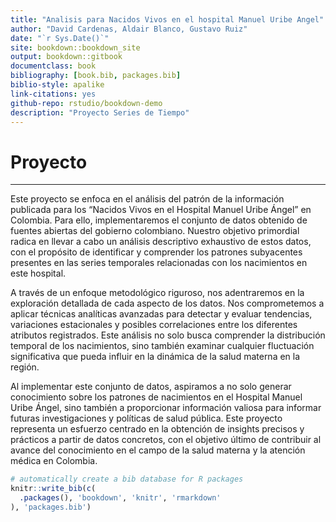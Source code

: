```yaml
--- 
title: "Analisis para Nacidos Vivos en el hospital Manuel Uribe Angel"
author: "David Cardenas, Aldair Blanco, Gustavo Ruiz"
date: "`r Sys.Date()`"
site: bookdown::bookdown_site
output: bookdown::gitbook
documentclass: book
bibliography: [book.bib, packages.bib]
biblio-style: apalike
link-citations: yes
github-repo: rstudio/bookdown-demo
description: "Proyecto Series de Tiempo"
---
```


# Proyecto



---

Este proyecto se enfoca en el análisis del patrón de la información publicada para los "Nacidos Vivos en el Hospital Manuel Uribe Ángel" en Colombia. Para ello, implementaremos el conjunto de datos obtenido de fuentes abiertas del gobierno colombiano. Nuestro objetivo primordial radica en llevar a cabo un análisis descriptivo exhaustivo de estos datos, con el propósito de identificar y comprender los patrones subyacentes presentes en las series temporales relacionadas con los nacimientos en este hospital.

A través de un enfoque metodológico riguroso, nos adentraremos en la exploración detallada de cada aspecto de los datos. Nos comprometemos a aplicar técnicas analíticas avanzadas para detectar y evaluar tendencias, variaciones estacionales y posibles correlaciones entre los diferentes atributos registrados. Este análisis no solo busca comprender la distribución temporal de los nacimientos, sino también examinar cualquier fluctuación significativa que pueda influir en la dinámica de la salud materna en la región.

Al implementar este conjunto de datos, aspiramos a no solo generar conocimiento sobre los patrones de nacimientos en el Hospital Manuel Uribe Ángel, sino también a proporcionar información valiosa para informar futuras investigaciones y políticas de salud pública. Este proyecto representa un esfuerzo centrado en la obtención de insights precisos y prácticos a partir de datos concretos, con el objetivo último de contribuir al avance del conocimiento en el campo de la salud materna y la atención médica en Colombia.


```r
# automatically create a bib database for R packages
knitr::write_bib(c(
  .packages(), 'bookdown', 'knitr', 'rmarkdown'
), 'packages.bib')
```
